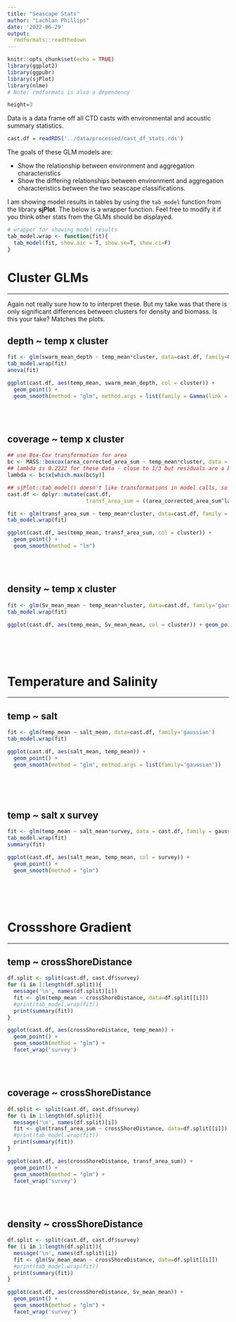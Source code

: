 ```yaml
---
title: "Seascape Stats"
author: "Lachlan Phillips"
date: '2022-06-29'
output:
  rmdformats::readthedown
---
```


```r
knitr::opts_chunk$set(echo = TRUE)
library(ggplot2)
library(ggpubr)
library(sjPlot)
library(nlme)
# Note: rmdformats is also a dependency

height=3
```


Data is a data frame off all CTD casts with environmental and acoustic summary statistics. 

```r
cast.df = readRDS('../data/processed/cast_df_stats.rds')
```

The goals of these GLM models are:

- Show the relationship between environment and aggregation characteristics
- Show the differing relationships between environment and aggregation characteristics between the two seascape classifications.

I am showing model results in tables by using the `tab_model` function from the library **sjPlot**. The below is a wrapper function. Feel free to modify it if you think other stats from the GLMs should be displayed.
```r
# wrapper for showing model results
tab_model.wrap <- function(fit){
  tab_model(fit, show.aic = T, show.se=T, show.ci=F)
}
```


# Cluster GLMs

--- 

Again not really sure how to to interpret these. But my take was that there is only significant differences between clusters for density and biomass. Is this your take? Matches the plots. 

## **depth ~ temp x cluster**
```r
fit <- glm(swarm_mean_depth ~ temp_mean*cluster, data=cast.df, family=Gamma(link='log'))
tab_model.wrap(fit)
anova(fit)

ggplot(cast.df, aes(temp_mean, swarm_mean_depth, col = cluster)) + 
  geom_point() + 
  geom_smooth(method = "glm", method.args = list(family = Gamma(link = "log")))
```

<br><br>

## **coverage ~ temp x cluster**
```r
## use Box-Cox transformation for area 
bc <- MASS::boxcox(area_corrected_area_sum ~ temp_mean*cluster, data = cast.df, plotit = FALSE)
## lambda is 0.2222 for these data - close to 1/3 but residuals are a bit closer to Normal
lambda <- bc$x[which.max(bc$y)] 

## sjPlot::tab_model() doesn't like transformations in model calls, so modify the data.frame
cast.df <- dplyr::mutate(cast.df, 
                         transf_area_sum = ((area_corrected_area_sum^lambda - 1)/lambda))

fit <- glm(transf_area_sum ~ temp_mean*cluster, data=cast.df, family = "gaussian")
tab_model.wrap(fit)

ggplot(cast.df, aes(temp_mean, transf_area_sum, col = cluster)) + 
  geom_point() + 
  geom_smooth(method = "lm")
```

<br><br>

## **density ~ temp x cluster**
```r
fit <- glm(Sv_mean_mean ~ temp_mean*cluster, data=cast.df, family='gaussian')
tab_model.wrap(fit)

ggplot(cast.df, aes(temp_mean, Sv_mean_mean, col = cluster)) + geom_point() + geom_smooth(method = "glm")
```


<br><br><br>


# Temperature and Salinity

--- 

## **temp ~ salt**
```r
fit <- glm(temp_mean ~ salt_mean, data=cast.df, family='gaussian')
tab_model.wrap(fit)

ggplot(cast.df, aes(salt_mean, temp_mean)) + 
  geom_point() + 
  geom_smooth(method = "glm", method.args = list(family='gaussian'))
```


<br><br><br>


## **temp ~ salt x survey**
```r
fit <- glm(temp_mean ~ salt_mean*survey, data = cast.df, family = gaussian)
tab_model.wrap(fit)
summary(fit)

ggplot(cast.df, aes(salt_mean, temp_mean, col = survey)) + 
  geom_point() + 
  geom_smooth(method = "glm")
```

<br><br><br>

# Crossshore Gradient

---

## **temp ~ crossShoreDistance**
```r
df.split <- split(cast.df, cast.df$survey)
for (i in 1:length(df.split)){
  message('\n', names(df.split)[i])
  fit <- glm(temp_mean ~ crossShoreDistance, data=df.split[[i]])
  #print(tab_model.wrap(fit))
  print(summary(fit))
}

ggplot(cast.df, aes(crossShoreDistance, temp_mean)) + 
  geom_point() + 
  geom_smooth(method = "glm") +
  facet_wrap('survey')
```

<br><br>

## **coverage ~ crossShoreDistance**
```r
df.split <- split(cast.df, cast.df$survey)
for (i in 1:length(df.split)){
  message('\n', names(df.split)[i])
  fit <- glm(transf_area_sum ~ crossShoreDistance, data=df.split[[i]])
  #print(tab_model.wrap(fit))
  print(summary(fit))
}

ggplot(cast.df, aes(crossShoreDistance, transf_area_sum)) + 
  geom_point() + 
  geom_smooth(method = "glm") +
  facet_wrap('survey')
```

<br><br>

## **density ~ crossShoreDistance**
```r
df.split <- split(cast.df, cast.df$survey)
for (i in 1:length(df.split)){
  message('\n', names(df.split)[i])
  fit <- glm(Sv_mean_mean ~ crossShoreDistance, data=df.split[[i]])
  #print(tab_model.wrap(fit))
  print(summary(fit))
}

ggplot(cast.df, aes(crossShoreDistance, Sv_mean_mean)) + 
  geom_point() + 
  geom_smooth(method = "glm") +
  facet_wrap('survey')
```
